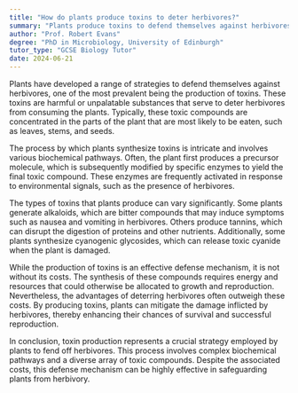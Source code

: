 ```yaml
---
title: "How do plants produce toxins to deter herbivores?"
summary: "Plants produce toxins to defend themselves against herbivores, deterring them from consumption and ensuring their survival through chemical protection mechanisms."
author: "Prof. Robert Evans"
degree: "PhD in Microbiology, University of Edinburgh"
tutor_type: "GCSE Biology Tutor"
date: 2024-06-21
---
```


Plants have developed a range of strategies to defend themselves against herbivores, one of the most prevalent being the production of toxins. These toxins are harmful or unpalatable substances that serve to deter herbivores from consuming the plants. Typically, these toxic compounds are concentrated in the parts of the plant that are most likely to be eaten, such as leaves, stems, and seeds.

The process by which plants synthesize toxins is intricate and involves various biochemical pathways. Often, the plant first produces a precursor molecule, which is subsequently modified by specific enzymes to yield the final toxic compound. These enzymes are frequently activated in response to environmental signals, such as the presence of herbivores.

The types of toxins that plants produce can vary significantly. Some plants generate alkaloids, which are bitter compounds that may induce symptoms such as nausea and vomiting in herbivores. Others produce tannins, which can disrupt the digestion of proteins and other nutrients. Additionally, some plants synthesize cyanogenic glycosides, which can release toxic cyanide when the plant is damaged.

While the production of toxins is an effective defense mechanism, it is not without its costs. The synthesis of these compounds requires energy and resources that could otherwise be allocated to growth and reproduction. Nevertheless, the advantages of deterring herbivores often outweigh these costs. By producing toxins, plants can mitigate the damage inflicted by herbivores, thereby enhancing their chances of survival and successful reproduction.

In conclusion, toxin production represents a crucial strategy employed by plants to fend off herbivores. This process involves complex biochemical pathways and a diverse array of toxic compounds. Despite the associated costs, this defense mechanism can be highly effective in safeguarding plants from herbivory.
    